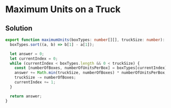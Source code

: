 # Maximum Units on a Truck

## Solution

```typescript filename="solution.ts" copy 
export function maximumUnits(boxTypes: number[][], truckSize: number): number {
  boxTypes.sort((a, b) => b[1] - a[1]);

  let answer = 0;
  let currentIndex = 0;
  while (currentIndex < boxTypes.length && 0 < truckSize) {
    const [numberOfBoxes, numberOfUnitsPerBox] = boxTypes[currentIndex];
    answer += Math.min(truckSize, numberOfBoxes) * numberOfUnitsPerBox;
    truckSize -= numberOfBoxes;
    currentIndex += 1;
  }

  return answer;
}
```